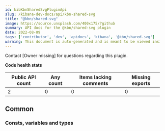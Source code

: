 ```yaml
---
id: kibKbnSharedSvgPluginApi
slug: /kibana-dev-docs/api/kbn-shared-svg
title: "@kbn/shared-svg"
image: https://source.unsplash.com/400x175/?github
summary: API docs for the @kbn/shared-svg plugin
date: 2022-08-09
tags: ['contributor', 'dev', 'apidocs', 'kibana', '@kbn/shared-svg']
warning: This document is auto-generated and is meant to be viewed inside our experimental, new docs system. Reach out in #docs-engineering for more info.
---
```




Contact [Owner missing] for questions regarding this plugin.

**Code health stats**

| Public API count  | Any count | Items lacking comments | Missing exports |
|-------------------|-----------|------------------------|-----------------|
| 2 | 0 | 0 | 0 |

## Common

### Consts, variables and types
<DocDefinitionList data={kbnSharedSvgObj.common.misc}/>

